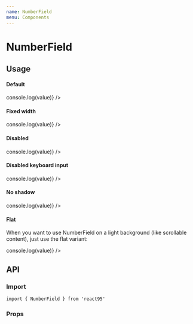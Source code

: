 ```yaml
---
name: NumberField
menu: Components
---
```



# NumberField

## Usage

#### Default

<Playground>
  <NumberField value={1991} onChange={value => console.log(value)} />
</Playground>

#### Fixed width

<Playground>
  <NumberField value={1991} width={94} onChange={value => console.log(value)} />
</Playground>

#### Disabled

<Playground>
  <NumberField disabled value={1991} onChange={value => console.log(value)} />
</Playground>

#### Disabled keyboard input

<Playground>
  <NumberField
    disableKeyboardInput
    value={1991}
    onChange={value => console.log(value)}
  />
</Playground>

#### No shadow

<Playground>
  <NumberField
    shadow={false}
    value={1991}
    onChange={value => console.log(value)}
  />
</Playground>

#### Flat

<Playground>
  <Cutout style={{ padding: '2rem', width: '300px' }}>
    <p style={{ lineHeight: 1.3, marginBottom: '1rem' }}>
      When you want to use NumberField on a light background (like scrollable
      content), just use the flat variant:
    </p>
    <NumberField
      variant='flat'
      shadow={false}
      value={1991}
      onChange={value => console.log(value)}
    />
  </Cutout>
</Playground>

## API

### Import

```
import { NumberField } from 'react95'
```

### Props

<Props of={NumberField} />
